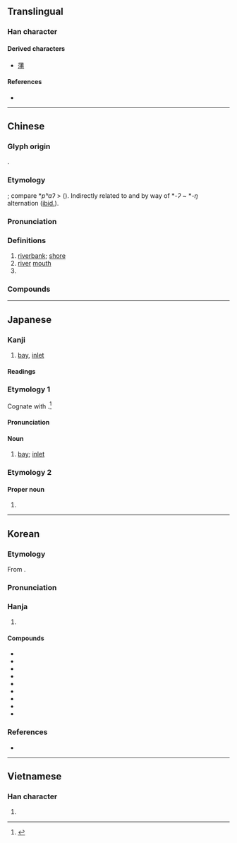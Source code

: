 {{character info}}
==Translingual==

===Han character===
{{Han char|rn=85|rad=水|as=07|sn=10|four=33127|canj=EIJB|ids=⿰氵甫}}

====Derived characters====
* [[蒲]]

====References====
* {{Han ref|kx=0624.110|dkj=17475|dj=1021.250|hdz=31619.120|uh=6D66|ud=28006|bh=AEFA|bd=44794}}

----

==Chinese==
{{zh-forms|
alt=𣱶:Second-round simplified}}
{{zh-wp|zh|nan:Phó͘ (sèⁿ)}}

===Glyph origin===
{{Han etym}}
{{Han compound|水|alt1=氵|甫|ls=psc|c1=s|c2=p|t1=water; river}}.

===Etymology===
{{der|zh|aav}}; compare *''pʰaʔ'' > {{cog|vi|phá||inlet, cove, lagoon}} ({{zh-ref|Schuessler, 2007}}). Indirectly related to {{cog|qfa-kms-pro|*pwaŋ⁵||bank, shore}} and {{cog|skb|tr=viaŋᶜ¹|t=bank of a river}} by way of *''-ʔ'' ~ *''-ŋ'' alternation ([[ibid.]]).

===Pronunciation===
{{zh-pron
|m=pǔ
|c=pou2,pou4
|h=pfs=
|md=
|mn=phó͘/tw:pó͘
|w=2phu
|mc=y
|oc=y
|cat=n,pn
}}

===Definitions===
{{zh-hanzi}}

# [[riverbank]]; [[shore]]
# [[river]] [[mouth]]
# {{surname|zh}}

===Compounds===
{{zh-der|合浦珠還|巫山洛浦|幫浦|合浦還珠|南浦|利物浦|木浦|申浦|泵浦|清江浦:[[Qingjiangpu]]|珠還合浦|津浦鐵路|澉浦|瑤華浦|洛浦宓妃|浦柳|浦東|黃浦江|還珠合浦|松浦|洛浦|合浦|霞浦|浦口}}

----

==Japanese==

===Kanji===
{{ja-kanji|grade=c|rs=水07}}

# [[bay]], [[inlet]]

====Readings====
{{ja-readings
|goon=ふ
|kanon=ほ
|kun=うら-
|nanori=ら
}}

===Etymology 1===
{{ja-kanjitab|うら|yomi=k}}
Cognate with {{ja-r|裏|うら}}.<ref name="DJR">{{R:Daijirin}}</ref>

====Pronunciation====
{{ja-pron|うら|acc=2|acc_ref=DJR}}

====Noun====
{{ja-noun|うら|hhira=うら}}

# [[bay]]; [[inlet]]

===Etymology 2===
{{ja-kanjitab|うら|yomi=k}}

====Proper noun====
{{ja-pos|うら|proper}}

# {{surname|ja|sort=うら}}

----

==Korean==

===Etymology===
From {{der|ko|ltc|sort=포|-}} {{ltc-l|浦}}.
{{hanja-ety
|dk={{okm-l|퐁〯|phwǒ}}
|m={{okm-l|보〯|pwǒ}}
|mh={{okm-l|개〮|káy}}
|ml=地理#상05A
}}

===Pronunciation===
{{ko-hanja-pron|포}}

===Hanja===
{{ko-hanja-search}}
{{ko-hanja|개|포}}

# {{hanja form of|포|[[estuary]]; [[riverbank]]}}

====Compounds====
{{der-top3|Compounds}}
* {{ko-l|포구|浦口}}
* {{ko-l|^군포|軍浦|{{w|Gunpo}}}}
* {{ko-l|^김포|金浦|{{w|Gimpo}}}}
* {{ko-l|^포항|浦項|{{w|Pohang}}}}
* {{ko-l|^마포|麻浦|{{w|Mapo District}}}}
* {{ko-l|^목포|木浦|{{w|Mokpo}}}}
* {{ko-l|^제물포|濟物浦}}
* {{ko-l|^서귀포|西歸浦|{{w|Seogwipo}}}}
* {{ko-l|^영등포|永登浦}}
{{der-bottom}}

===References===
* {{R:hanjadoc|6000}}

----

==Vietnamese==

===Han character===
{{vi-readings|reading=phố, phổ|rs=水07}}

# {{rfdef|vi|sort=水07}}